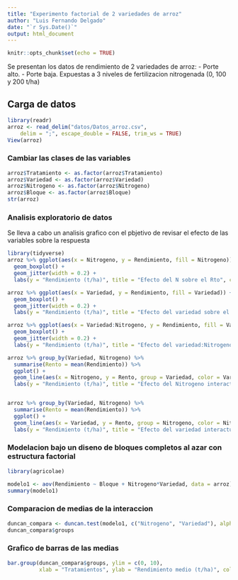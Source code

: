 ```yaml
---
title: "Experimento factorial de 2 variedades de arroz"
author: "Luis Fernando Delgado"
date: "`r Sys.Date()`"
output: html_document
---
```


```r
knitr::opts_chunk$set(echo = TRUE)
```

Se presentan los datos de rendimiento de 2 variedades de arroz:
- Porte alto.
- Porte baja.
Expuestas a 3 niveles de fertilizacion nitrogenada (0, 100 y 200 t/ha)

## Carga de datos

```r
library(readr)
arroz <- read_delim("datos/Datos_arroz.csv", 
    delim = ";", escape_double = FALSE, trim_ws = TRUE)
View(arroz)
```

### Cambiar las clases de las variables

```r
arroz$Tratamiento <- as.factor(arroz$Tratamiento)
arroz$Variedad <- as.factor(arroz$Variedad)
arroz$Nitrogeno <- as.factor(arroz$Nitrogeno)
arroz$Bloque <- as.factor(arroz$Bloque)
str(arroz)
```
### Analisis exploratorio de datos

Se lleva a cabo un analisis grafico con el pbjetivo de revisar el efecto de las variables sobre la respuesta

```r
library(tidyverse)
arroz %>% ggplot(aes(x = Nitrogeno, y = Rendimiento, fill = Nitrogeno)) +
  geom_boxplot() +
  geom_jitter(width = 0.2) +
  labs(y = "Rendimiento (t/ha)", title = "Efecto del N sobre el Rto", caption = "Author: Luis Fdo Delgado")

arroz %>% ggplot(aes(x = Variedad, y = Rendimiento, fill = Variedad)) +
  geom_boxplot() +
  geom_jitter(width = 0.2) +
  labs(y = "Rendimiento (t/ha)", title = "Efecto del variedad sobre el Rto", caption = "Author: Luis Fdo Delgado")

arroz %>% ggplot(aes(x = Variedad:Nitrogeno, y = Rendimiento, fill = Variedad)) +
  geom_boxplot() +
  geom_jitter(width = 0.2) +
  labs(y = "Rendimiento (t/ha)", title = "Efecto del variedad:Nitrogeno sobre el Rto", caption = "Author: Luis Fdo Delgado")
```

```r
arroz %>% group_by(Variedad, Nitrogeno) %>% 
  summarise(Rento = mean(Rendimiento)) %>% 
  ggplot() +
  geom_line(aes(x = Nitrogeno, y = Rento, group = Variedad, color = Variedad), size = 0.4) +
  labs(y = "Rendimiento (t/ha)", title = "Efecto del Nitrogeno interactuando con la variedad", caption = "Author: Luis Fdo Delgado")


arroz %>% group_by(Variedad, Nitrogeno) %>% 
  summarise(Rento = mean(Rendimiento)) %>% 
  ggplot() +
  geom_line(aes(x = Variedad, y = Rento, group = Nitrogeno, color = Nitrogeno), size = 0.4) +
  labs(y = "Rendimiento (t/ha)", title = "Efecto del variedad interactuando con la Nitrogeno", caption = "Author: Luis Fdo Delgado")
```

### Modelacion bajo un diseno de bloques completos al azar con estructura factorial

```r
library(agricolae)

modelo1 <- aov(Rendimiento ~ Bloque + Nitrogeno*Variedad, data = arroz)
summary(modelo1)
```

### Comparacion de medias de la interaccion

```r
duncan_compara <- duncan.test(modelo1, c("Nitrogeno", "Variedad"), alpha = 0.05)
duncan_compara$groups
```

### Grafico de barras de las medias

```r
bar.group(duncan_compara$groups, ylim = c(0, 10),  
          xlab = "Tratamientos", ylab = "Rendimiento medio (t/ha)", col = "purple")
```





